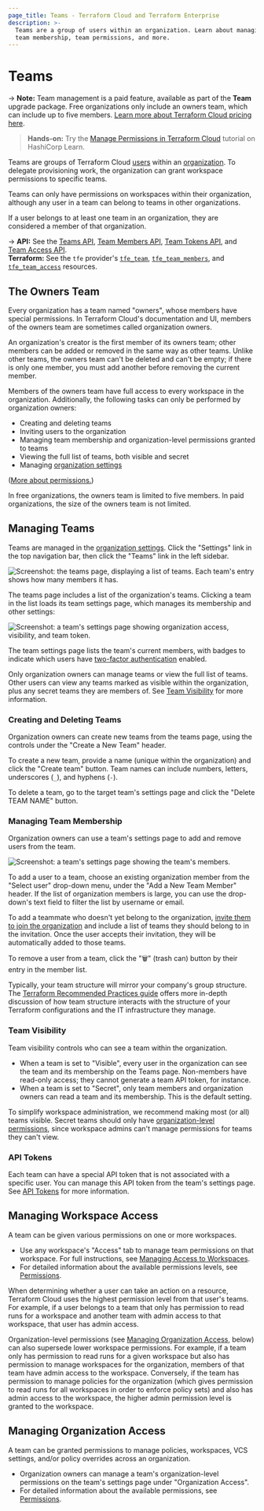 ```yaml
---
page_title: Teams - Terraform Cloud and Terraform Enterprise
description: >-
  Teams are a group of users within an organization. Learn about managing teams,
  team membership, team permissions, and more.
---
```


[organizations]: /cloud-docs/users-teams-organizations/organizations

[organization settings]: /cloud-docs/users-teams-organizations/organizations#organization-settings

[users]: /cloud-docs/users-teams-organizations/users

# Teams

-> **Note:** Team management is a paid feature, available as part of the **Team** upgrade package. Free organizations only include an owners team, which can include up to five members. [Learn more about Terraform Cloud pricing here](https://www.hashicorp.com/products/terraform/pricing).

> **Hands-on:** Try the [Manage Permissions in Terraform Cloud](https://learn.hashicorp.com/tutorials/terraform/cloud-permissions?in=terraform/cloud&utm_source=WEBSITE&utm_medium=WEB_IO&utm_offer=ARTICLE_PAGE&utm_content=DOCS) tutorial on HashiCorp Learn.

Teams are groups of Terraform Cloud [users][] within an [organization][organizations]. To delegate provisioning work, the organization can grant workspace permissions to specific teams.

Teams can only have permissions on workspaces within their organization, although any user in a team can belong to teams in other organizations.

If a user belongs to at least one team in an organization, they are considered a member of that organization.

-> **API:** See the [Teams API](/cloud-docs/api-docs/teams), [Team Members API](/cloud-docs/api-docs/team-members), [Team Tokens API](/cloud-docs/api-docs/team-tokens), and [Team Access API](/cloud-docs/api-docs/team-access).<br/>
**Terraform:** See the `tfe` provider's [`tfe_team`](https://registry.terraform.io/providers/hashicorp/tfe/latest/docs/resources/team), [`tfe_team_members`](https://registry.terraform.io/providers/hashicorp/tfe/latest/docs/resources/team_members), and [`tfe_team_access`](https://registry.terraform.io/providers/hashicorp/tfe/latest/docs/resources/team_access) resources.

## The Owners Team

Every organization has a team named "owners", whose members have special permissions. In Terraform Cloud's documentation and UI, members of the owners team are sometimes called organization owners.

An organization's creator is the first member of its owners team; other members can be added or removed in the same way as other teams. Unlike other teams, the owners team can't be deleted and can't be empty; if there is only one member, you must add another before removing the current member.

Members of the owners team have full access to every workspace in the organization. Additionally, the following tasks can only be performed by organization owners:

- Creating and deleting teams
- Inviting users to the organization
- Managing team membership and organization-level permissions granted to teams
- Viewing the full list of teams, both visible and secret
- Managing [organization settings][]

([More about permissions.](/cloud-docs/users-teams-organizations/permissions))

[permissions-citation]: #intentionally-unused---keep-for-maintainers

In free organizations, the owners team is limited to five members. In paid organizations, the size of the owners team is not limited.

## Managing Teams

Teams are managed in the [organization settings][]. Click the "Settings" link in the top navigation bar, then click the "Teams" link in the left sidebar.

![Screenshot: the teams page, displaying a list of teams. Each team's entry shows how many members it has.](/img/docs/teams-list.png)

The teams page includes a list of the organization's teams. Clicking a team in the list loads its team settings page, which manages its membership and other settings:

![Screenshot: a team's settings page showing organization access, visibility, and team token.](/img/docs/teams-team-settings.png)

The team settings page lists the team's current members, with badges to indicate which users have [two-factor authentication](/cloud-docs/users-teams-organizations/2fa) enabled.

Only organization owners can manage teams or view the full list of teams. Other users can view any teams marked as visible within the organization, plus any secret teams they
are members of. See [Team Visibility](/cloud-docs/users-teams-organizations/teams#team-visibility) for more information.

[permissions-citation]: #intentionally-unused---keep-for-maintainers

### Creating and Deleting Teams

Organization owners can create new teams from the teams page, using the controls under the "Create a New Team" header.

[permissions-citation]: #intentionally-unused---keep-for-maintainers

To create a new team, provide a name (unique within the organization) and click the "Create team" button. Team names can include numbers, letters, underscores (`_`), and hyphens (`-`).

To delete a team, go to the target team's settings page and click the "Delete TEAM NAME" button.

### Managing Team Membership

Organization owners can use a team's settings page to add and remove users from the team.

[permissions-citation]: #intentionally-unused---keep-for-maintainers

![Screenshot: a team's settings page showing the team's members.](/img/docs/teams-team-settings-membership.png)

To add a user to a team, choose an existing organization member from the "Select user" drop-down menu, under the "Add a New Team Member" header. If the list of organization members is large, you can use the drop-down's text field to filter the list by username or email.

To add a teammate who doesn't yet belong to the organization, [invite them to join the organization](/cloud-docs/users-teams-organizations/organizations#users) and include a list of teams they should belong to in the invitation. Once the user accepts their invitation, they will be automatically added to those teams.

To remove a user from a team, click the "🗑" (trash can) button by their entry in the member list.

Typically, your team structure will mirror your company's group structure. The [Terraform Recommended Practices guide](/cloud-docs/guides/recommended-practices) offers more in-depth discussion of how team structure interacts with the structure of your Terraform configurations and the IT infrastructure they manage.

### Team Visibility

Team visibility controls who can see a team within the organization.

- When a team is set to "Visible", every user in the organization can see the
  team and its membership on the Teams page. Non-members have read-only access;
  they cannot generate a team API token, for instance.
- When a team is set to "Secret", only team members and organization owners can
  read a team and its membership. This is the default setting.

[permissions-citation]: #intentionally-unused---keep-for-maintainers

To simplify workspace administration, we recommend making most (or all) teams visible. Secret teams should only have
[organization-level permissions](/cloud-docs/users-teams-organizations/permissions#organization-permissions), since workspace admins can't manage permissions for teams they can't view.

### API Tokens

Each team can have a special API token that is not associated with a specific user. You can manage this API token from the team's settings page. See [API Tokens](/cloud-docs/users-teams-organizations/api-tokens) for more information.

## Managing Workspace Access

A team can be given various permissions on one or more workspaces.

- Use any workspace's "Access" tab to manage team permissions on that workspace. For full instructions, see [Managing Access to Workspaces](/cloud-docs/workspaces/settings/access).
- For detailed information about the available permissions levels, see [Permissions](/cloud-docs/users-teams-organizations/permissions#workspace-permissions).

When determining whether a user can take an action on a resource, Terraform Cloud uses the highest permission level from that user's teams. For example, if a user belongs to a team that only has permission to read runs for a workspace and another team with admin access to that workspace, that user has admin access.

[permissions-citation]: #intentionally-unused---keep-for-maintainers

Organization-level permissions (see [Managing Organization Access](/cloud-docs/users-teams-organizations/teams#managing-organization-access), below) can also supersede lower workspace permissions. For example, if a team only has permission to read runs for a given workspace but also has permission to manage workspaces for the organization, members of that team have admin access to the workspace. Conversely, if the team has permission to manage policies for the organization (which gives permission to read runs for all workspaces in order to enforce policy sets) and also has admin access to the workspace, the higher admin permission level is granted to the workspace.

[permissions-citation]: #intentionally-unused---keep-for-maintainers

## Managing Organization Access

A team can be granted permissions to manage policies, workspaces, VCS settings, and/or policy overrides across an organization.

[permissions-citation]: #intentionally-unused---keep-for-maintainers

- Organization owners can manage a team's organization-level permissions on the team's settings page under "Organization Access".
- For detailed information about the available permissions, see [Permissions](/cloud-docs/users-teams-organizations/permissions#organization-permissions).
